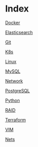 = Index =

[[Docker]]

[[Elasticsearch]]

[[Git]]

[[K8s]]

[[Linux]]

[[MySQL]]

[[Network]]

[[PostgreSQL]]

[[Python]]

[[RAID]]

[[Terraform]]

[[VIM]]

[[Nets]]

